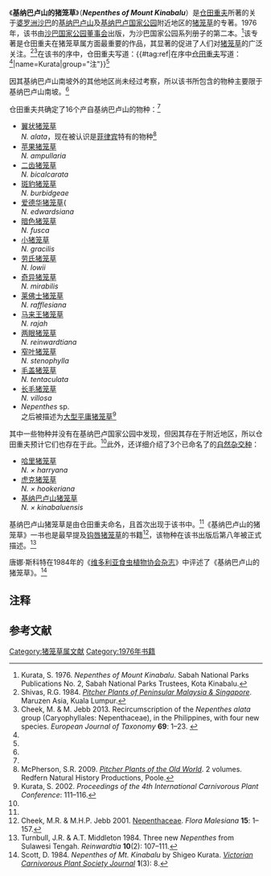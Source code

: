 {{noteTA
|G1=Carnivorous Plant
}}
{{Infobox Book
| name          = 《基纳巴卢山的猪笼草》
| title_orig    = 
| translator    = 
| image         = [[File:Nepenthes_of_Mount_Kinabalu.jpg|250px]]
| image_caption = 封面示[[马来王猪笼草|马来王猪笼草]]
| author        = [[仓田重夫|仓田重夫]]
| illustrator   = 
| cover_artist  = 
| country       = 
| language      = [[英文|英文]]
| series        = 
| subject       = 
| genre         = 
| publisher     = [[沙巴国家公园董事会|沙巴国家公园董事会]]
| pub_date      = 1976年
| english_pub_date = 
| media_type    = 平装
| pages         = 80页
| isbn          = 
| oclc          = 3791901
| preceded_by   = 
| followed_by   = 
}}
《'''基纳巴卢山的猪笼草'''》（'''''Nepenthes of Mount Kinabalu'''''）是[[仓田重夫|仓田重夫]]所著的关于[[婆罗洲|婆罗洲]][[沙巴|沙巴]]的[[基纳巴卢山|基纳巴卢山]]及[[基纳巴卢国家公园|基纳巴卢国家公园]]附近地区的[[猪笼草|猪笼草]]的专著。1976年，该书由[[沙巴国家公园董事会|沙巴国家公园董事会]]出版，为沙巴国家公园系列册子的第二本。<ref name=Kurata>Kurata, S. 1976. ''Nepenthes of Mount Kinabalu''. Sabah National Parks Publications No. 2, Sabah National Parks Trustees, Kota Kinabalu.</ref>该专著是仓田重夫在猪笼草属方面最重要的作品，其显著的促进了人们对[[猪笼草|猪笼草]]的广泛关注。<ref>Shivas, R.G. 1984. ''[[西马来西亚与新加坡的猪笼草|Pitcher Plants of Peninsular Malaysia & Singapore]]''. Maruzen Asia, Kuala Lumpur.</ref><ref>Cheek, M. & M. Jebb 2013. Recircumscription of the ''Nepenthes alata'' group (Caryophyllales: Nepenthaceae), in the Philippines, with four new species. ''European Journal of Taxonomy'' '''69''': 1–23. {{DOI|10.5852/ejt.2013.69}}</ref>在该书的序中，仓田重夫写道：{{#tag:ref|在序中[[仓田重夫|仓田重夫]]写道：<ref name=Kurata />{{Cquote|While ''Nepenthes'' were often enumerated as an important component of the flora of this mountain, a book on this genus—relating exclusively to Kinabalu had never been published to this date. With such a situation and the interest shown by visitors to the Kinabalu National Park in the genus, Mr. D.V. Jenkins, Assistant Director, Sabah National Parks was prompted to publish a guide book on the species found within the park and I was delighted to be asked to write the text.}}|name=Kurata|group="注"}}<ref name=Kurata />

{{Cquote|虽然猪笼草常属会作为基纳巴卢山的植物志中重要的一部分，但在此之前却从未出版过专门论著基纳巴卢山猪笼草的书籍。因此，也为了激起游客对基纳巴卢国家公园中猪笼草的兴趣，沙巴国家公园的助理总监D·V·詹金斯{{small|（D.V. Jenkins）}}想出版一本关于国家公园中物种的指导书，我很高兴的接受了文字创作的请求。
}}

因其基纳巴卢山南坡外的其他地区尚未经过考察，所以该书所包含的物种主要限于基纳巴卢山南坡。<ref name=Kurata />

仓田重夫共确定了16个产自基纳巴卢山的物种：<ref name=Kurata />
{{Div col|cols=3|small=yes}}
*[[翼状猪笼草|翼状猪笼草]]<br>''N. alata''，现在被认识是[[菲律宾|菲律宾]]特有的物种<ref name=McPherson>McPherson, S.R. 2009. ''[[旧大陆的猪笼草|Pitcher Plants of the Old World]]''. 2 volumes. Redfern Natural History Productions, Poole.</ref> 
*[[苹果猪笼草|苹果猪笼草]]<br>''N. ampullaria''
*[[二齿猪笼草|二齿猪笼草]]<br>''N. bicalcarata''
*[[斑豹猪笼草|斑豹猪笼草]]<br>''N. burbidgeae''
*[[爱德华猪笼草|爱德华猪笼草]]{<br>''N. edwardsiana''
*[[暗色猪笼草|暗色猪笼草]]<br>''N. fusca''
*[[小猪笼草|小猪笼草]]<br>''N. gracilis''
*[[劳氏猪笼草|劳氏猪笼草]]<br>''N. lowii''
*[[奇异猪笼草|奇异猪笼草]]<br>''N. mirabilis''
*[[莱佛士猪笼草|莱佛士猪笼草]]<br>''N. rafflesiana''
*[[马来王猪笼草|马来王猪笼草]]<br>''N. rajah''
*[[两眼猪笼草|两眼猪笼草]]<br>''N. reinwardtiana''
*[[窄叶猪笼草|窄叶猪笼草]]<br>''N. stenophylla''
*[[毛盖猪笼草|毛盖猪笼草]]<br>''N. tentaculata''
*[[长毛猪笼草|长毛猪笼草]]<br>''N. villosa''
*''Nepenthes'' sp.<br>之后被描述为[[大型平庸猪笼草|大型平庸猪笼草]]<ref>Kurata, S. 2002. {{PDFlink|[http://carnivorousplants.org/cpn/articles/ICPS2002confp111_116.pdf Revision trial in recent enumeration of ''Nepenthes'' species.]}} ''Proceedings of the 4th International Carnivorous Plant Conference'': 111–116.</ref>
{{Div col end}}

其中一些物种并没有在基纳巴卢国家公园中发现，但因其存在于附近地区，所以仓田重夫预计它们也存在于此。<ref name=Kurata />此外，还详细介绍了3个已命名了的[[自然杂交种|自然杂交种]]：
{{Div col|small=yes|cols=3}}
*[[哈里猪笼草|哈里猪笼草]]<br>''N. × harryana''
*[[虎克猪笼草|虎克猪笼草]]<br>''N. × hookeriana''
*[[基纳巴卢山猪笼草|基纳巴卢山猪笼草]]<br>''N. × kinabaluensis''
{{Div col end}}
基纳巴卢山猪笼草是由仓田重夫命名，且首次出现于该书中。<ref name=Kurata />《基纳巴卢山的猪笼草》一书也是最早提及[[钩唇猪笼草|钩唇猪笼草]]{{small|（''N. hamata''，当时归于[[齿状猪笼草|齿状猪笼草]]{{small|（''N. dentata''）}}名下）}}的书籍<ref name=C&J>Cheek, M.R. & M.H.P. Jebb 2001. [[猪笼草科_(2001年专著)|Nepenthaceae]]. ''Flora Malesiana'' '''15''': 1–157.</ref>，该物种在该书出版后第八年被正式描述。<ref>Turnbull, J.R. & A.T. Middleton 1984. Three new ''Nepenthes'' from Sulawesi Tengah. ''Reinwardtia'' '''10'''(2): 107–111.</ref>

唐娜·斯科特{{small|（Donna Scott）}}在1984年的《[[维多利亚食虫植物协会杂志|维多利亚食虫植物协会杂志]]》中评述了《基纳巴卢山的猪笼草》。<ref>Scott, D. 1984. ''Nepenthes of Mt. Kinabalu'' by Shigeo Kurata. ''[[维多利亚食虫植物协会杂志|Victorian Carnivorous Plant Society Journal]]'' '''1'''(3): 8.</ref>

== 注释 ==
{{reflist|group="注"}}

==参考文献==
{{reflist|2}}

{{猪笼草属专著}}

[[Category:猪笼草属文献|Category:猪笼草属文献]]
[[Category:1976年书籍|Category:1976年书籍]]